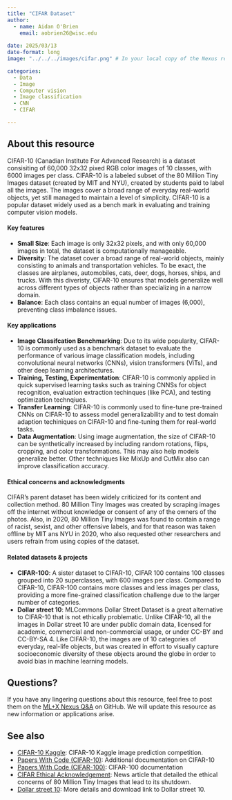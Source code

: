 ```yaml
---
title: "CIFAR Dataset"
author: 
  - name: Aidan O'Brien
    email: aobrien26@wisc.edu
    
date: 2025/03/13
date-format: long
image: "../../../images/cifar.png" # In your local copy of the Nexus repository, add a representative image for this resource to the images folder. Both PNGs and JPGs are acceptable formats. Adjust the filename here from "vincent-van-zalinge-mDohQISBnCk-unsplash.jpg" to the name of your image.

categories: 
  - Data 
  - Image
  - Computer vision
  - Image classification
  - CNN
  - CIFAR

---
```


## About this resource
CIFAR-10 (Canadian Institute For Advanced Research) is a dataset consisiting of 60,000 32x32 pixed RGB color images of 10 classes, with 6000 images per class. CIFAR-10 is a labeled subset of the 80 Million Tiny Images dataset (created by MIT and NYU), created by students paid to label all the images. The images cover a broad range of everyday real-world objects, yet still managed to maintain a level of simplicity. CIFAR-10 is a popular dataset widely used as a bench mark in evaluating and training computer vision models.

#### Key features
- **Small Size**: Each image is only 32x32 pixels, and with only 60,000 images in total, the dataset is computationally manageable.
- **Diversity**: The dataset cover a broad range of real-world objects, mainly consisting to animals and transportation vehicles. To be exact, the classes are airplanes, automobiles, cats, deer, dogs, horses, ships, and trucks. With this diveristy, CIFAR-10 ensures that models generalize well across different types of objects rather than specializing in a narrow domain.
- **Balance**: Each class contains an equal number of images (6,000), preventing class imbalance issues.

#### Key applications 
- **Image Classifcation Benchmarking**: Due to its wide popularity, CIFAR-10 is commonly used as a benchmark dataset to evaluate the performance of various image classification models, including convolutional neural networks (CNNs), vision transformers (ViTs), and other deep learning architectures.
- **Training, Testing, Experimentation**: CIFAR-10 is commonly applied in quick supervised learning tasks such as training CNNSs for object recognition, evaluation extraction techinques (like PCA), and testing optimization technqiues.
- **Transfer Learning**: CIFAR-10 is commonly used to fine-tune pre-trained CNNs on CIFAR-10 to assess model generalizability and to test domain adaption techiniques on CIFAR-10 and fine-tuning them for real-world tasks.
- **Data Augmentation**: Using image augmentation, the size of CIFAR-10 can be synthetically increased by including random rotations, flips, cropping, and color transformations. This may also help models generalize better. Other techniques like MixUp and CutMix also can improve classification accuracy.


#### Ethical concerns and acknowledgments
CIFAR's parent dataset has been widely criticized for its content and collection method. 80 Million Tiny Images was created by scraping images off the internet without knowledge or consent of any of the owners of the photos. Also, in 2020, 80 Million Tiny Images was found to contain a range of racist, sexist, and other offensive labels, and for that reason was taken offline by MIT ans NYU in 2020, who also requested other researchers and users refrain from using copies of the dataset.

#### Related datasets & projects
- **CIFAR-100**: A sister dataset to CIFAR-10, CIFAR 100 contains 100 classes grouped into 20 superclasses, with 600 images per class. Compared to CIFAR-10, CIFAR-100 contains more classes and less images per class, providing a more fine-grained classification challenge due to the larger number of categories.
- **Dollar street 10**: MLCommons Dollar Street Dataset is a great alternative to CIFAR-10 that is not ethically problematic. Unlike CIFAR-10, all the images in Dollar street 10 are under public domain data, licensed for academic, commercial and non-commercial usage, or under CC-BY and CC-BY-SA 4. Like CIFAR-10, the images are of 10 categories of everyday, real-life objects, but was created in effort to visually capture socioeconomic diversity of these objects around the globe in order to avoid bias in machine learning models.

## Questions?
If you have any lingering questions about this resource, feel free to post them on the [ML+X Nexus Q&A](https://github.com/UW-Madison-DataScience/ML-X-Nexus/discussions/categories/q-a) on GitHub. We will update this resource as new information or applications arise.

## See also
<!-- MARKDOWN COMMENT: Please Check the existing resources on Nexus to see if any other related resources (e.g., related books/videos, blog posts commenting on the resource, alternative approaches/frameworks, etc.) should be linked below. You may also link to resources which aren't currently on the Nexus platform, if applicable. However, if you're feeling ambitious, you may wish to post those to Nexus as well!  -->
- [CIFAR-10 Kaggle](https://www.kaggle.com/c/cifar-10/): CIFAR-10 Kaggle image prediction competition.
- [Papers With Code (CIFAR-10)](https://paperswithcode.com/dataset/cifar-10): Additional documentation on CIFAR-10
- [Papers With Code (CIFAR-100)](https://paperswithcode.com/dataset/cifar-100): CIFAR-100 documentation
- [CIFAR Ethical Acknowledgement](https://venturebeat.com/ai/mit-takes-down-80-million-tiny-images-data-set-due-to-racist-and-offensive-content/): News article that detailed the ethical concerns of 80 Million Tiny Images that lead to its shutdown.
- [Dollar street 10](https://zenodo.org/records/10970014): More details and download link to Dollar street 10.
